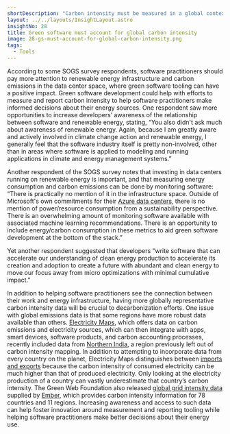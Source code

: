```yaml
---
shortDescription: "Carbon intensity must be measured in a global context."
layout: ../../layouts/InsightLayout.astro
insightNo: 28
title: Green software must account for global carbon intensity
image: 28-gs-must-account-for-global-carbon-intensity.png
tags:
  - Tools
---
```


According to some SOGS survey respondents, software practitioners should pay more attention to renewable energy infrastructure and carbon emissions in the data center space, where green software tooling can have a positive impact. Green software development could help with efforts to measure and report carbon intensity to help software practitioners make informed decisions about their energy sources. One respondent saw more opportunities to increase developers’ awareness of the relationship between software and renewable energy, stating, “You also didn't ask much about awareness of renewable energy. Again, because I am greatly aware and actively involved in climate change action and renewable energy, I generally feel that the software industry itself is pretty non-involved, other than in areas where software is applied to modeling and running applications in climate and energy management systems.”

Another respondent of the SOGS survey notes that investing in data centers running on renewable energy is important, and that measuring energy consumption and carbon emissions can be done by monitoring software: “There is practically no mention of it in the infrastructure space. Outside of Microsoft's own commitments for their [Azure data centers](https://www.microsoft.com/en-us/sustainability/azure), there is no mention of power/resource consumption from a sustainability perspective. There is an overwhelming amount of monitoring software available with associated machine learning recommendations. There is an opportunity to include energy/carbon consumption in these metrics to aid green software development at the bottom of the stack.”

Yet another respondent suggested that developers “write software that can accelerate our understanding of clean energy production to accelerate its creation and adoption to create a future with abundant and clean energy to move our focus away from micro optimizations with minimal cumulative impact.”

In addition to helping software practitioners see the connection between their work and energy infrastructure, having more globally representative carbon intensity data will be crucial to decarbonization efforts. One issue with global emissions data is that some regions have more robust data available than others. [Electricity Maps](https://www.electricitymaps.com/), which offers data on carbon emissions and electricity sources, which can then integrate with apps, smart devices, software products, and carbon accounting processes, recently included data from [Northern India](https://app.electricitymaps.com/map?utm_source=linkedin&utm_medium=social&utm_campaign=indianorth), a region previously left out of carbon intensity mapping. In addition to attempting to incorporate data from every country on the planet, Electricity Maps distinguishes between [imports and exports](https://www.electricitymaps.com/blog/consumption-carbon-intensity) because the carbon intensity of consumed electricity can be much higher than that of produced electricity. Only looking at the electricity production of a country can vastly underestimate that country’s carbon intensity. The Green Web Foundation also released [global grid intensity data ](https://www.thegreenwebfoundation.org/news/release-guide-co2-js-v0-13-0/)supplied by [Ember](https://ember-climate.org/), which provides carbon intensity information for 78 countries and 11 regions. Increasing awareness and access to such data can help foster innovation around measurement and reporting tooling while helping software practitioners make better decisions about their energy use.